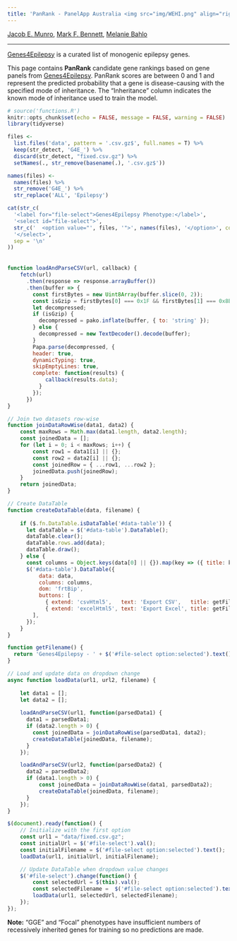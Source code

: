 ```yaml
---
title: 'PanRank - PanelApp Australia <img src="img/WEHI.png" align="right" height="80"/>'
---
```


[Jacob E. Munro](https://orcid.org/0000-0002-2751-0989), [Mark F. Bennett](https://orcid.org/0000-0002-3561-6804), [Melanie Bahlo](https://orcid.org/0000-0001-5132-0774)

---

[Genes4Epilepsy](https://bahlolab.github.io/Genes4Epilepsy/) is a curated list of monogenic epilepsy genes.

This page contains **PanRank** candidate gene rankings based on gene panels from [Genes4Epilepsy](https://bahlolab.github.io/Genes4Epilepsy/). PanRank scores are between 0 and 1 and represent the predicted probability that a gene is disease-causing with the specified mode of inheritance. The "Inheritance" column indicates the known mode of inheritance used to train the model.


<script src="https://code.jquery.com/jquery-3.6.0.min.js"></script>
<script src="https://cdn.datatables.net/1.12.1/js/jquery.dataTables.min.js"></script>
<script src="https://cdn.jsdelivr.net/npm/fflate@0.8.2/umd/index.min.js"></script>
<script src="https://cdnjs.cloudflare.com/ajax/libs/PapaParse/5.3.0/papaparse.min.js"></script>
<link rel="stylesheet" href="https://cdn.datatables.net/1.12.1/css/jquery.dataTables.min.css">
<script src="https://cdn.datatables.net/buttons/2.2.3/js/dataTables.buttons.min.js"></script>
<script src="https://cdn.datatables.net/buttons/2.2.3/js/buttons.html5.min.js"></script>
<script src="https://cdnjs.cloudflare.com/ajax/libs/jszip/3.7.1/jszip.min.js"></script>
<script src="https://cdnjs.cloudflare.com/ajax/libs/pako/2.0.4/pako.min.js"></script>


```r
# source('functions.R')
knitr::opts_chunk$set(echo = FALSE, message = FALSE, warning = FALSE)
library(tidyverse)
```

```r
files <- 
  list.files('data', pattern = '.csv.gz$', full.names = T) %>% 
  keep(str_detect, 'G4E_') %>% 
  discard(str_detect, "fixed.csv.gz") %>% 
  setNames(., str_remove(basename(.), '.csv.gz$'))

names(files) <- 
  names(files) %>% 
  str_remove('G4E_') %>% 
  str_replace('ALL', 'Epilepsy')

cat(str_c(
  '<label for="file-select">Genes4Epilepsy Phenotype:</label>',
  '<select id="file-select">',
  str_c('  <option value="', files, '">', names(files), '</option>', collapse = '\n'),
  '</select>',
  sep = '\n'
))
```

<div id='table-container'>
  <table id='data-table' class='display'></table>
</div>


```js
function loadAndParseCSV(url, callback) {
    fetch(url)
      .then(response => response.arrayBuffer())
      .then(buffer => {
        const firstBytes = new Uint8Array(buffer.slice(0, 2));
        const isGzip = firstBytes[0] === 0x1F && firstBytes[1] === 0x8B;
        let decompressed;
        if (isGzip) {
          decompressed = pako.inflate(buffer, { to: 'string' });
        } else {
          decompressed = new TextDecoder().decode(buffer);
        }
        Papa.parse(decompressed, {
        header: true,
        dynamicTyping: true,
        skipEmptyLines: true,
        complete: function(results) {
            callback(results.data);
          }
        });
      })
}

// Join two datasets row-wise
function joinDataRowWise(data1, data2) {
    const maxRows = Math.max(data1.length, data2.length);
    const joinedData = [];
    for (let i = 0; i < maxRows; i++) {
        const row1 = data1[i] || {};
        const row2 = data2[i] || {};
        const joinedRow = { ...row1, ...row2 };
        joinedData.push(joinedRow);
    }
    return joinedData;
}

// Create DataTable
function createDataTable(data, filename) {
    
    if ($.fn.DataTable.isDataTable('#data-table')) {
      let dataTable = $('#data-table').DataTable();
      dataTable.clear();
      dataTable.rows.add(data);
      dataTable.draw();
    } else {
      const columns = Object.keys(data[0] || {}).map(key => ({ title: key, data: key }));
      $('#data-table').DataTable({
          data: data,
          columns: columns,
          dom: 'frtBip',
          buttons: [
            { extend: 'csvHtml5',   text: 'Export CSV',   title: getFilename },
            { extend: 'excelHtml5', text: 'Export Excel', title: getFilename}
        ],
      });
    }
}

function getFilename() {
  return 'Genes4Epilepsy - ' + $('#file-select option:selected').text();
}

// Load and update data on dropdown change
async function loadData(url1, url2, filename) {
    
    let data1 = [];
    let data2 = [];
    
    loadAndParseCSV(url1, function(parsedData1) {
      data1 = parsedData1;
      if (data2.length > 0) {
        const joinedData = joinDataRowWise(parsedData1, data2);
        createDataTable(joinedData, filename);
      }
    });

    loadAndParseCSV(url2, function(parsedData2) {
      data2 = parsedData2;
      if (data1.length > 0) {
          const joinedData = joinDataRowWise(data1, parsedData2);
          createDataTable(joinedData, filename);
      }
    });
}

$(document).ready(function() {
    // Initialize with the first option
    const url1 = "data/fixed.csv.gz";
    const initialUrl = $('#file-select').val();
    const initialFilename = $('#file-select option:selected').text();
    loadData(url1, initialUrl, initialFilename);

    // Update DataTable when dropdown value changes
    $('#file-select').change(function() {
        const selectedUrl = $(this).val();
        const selectedFilename =  $('#file-select option:selected').text();
        loadData(url1, selectedUrl, selectedFilename);
    });
});

```


**Note:** "GGE" and "Focal" phenotypes have insufficient numbers of recessively inherited genes for training so no predictions are made.
